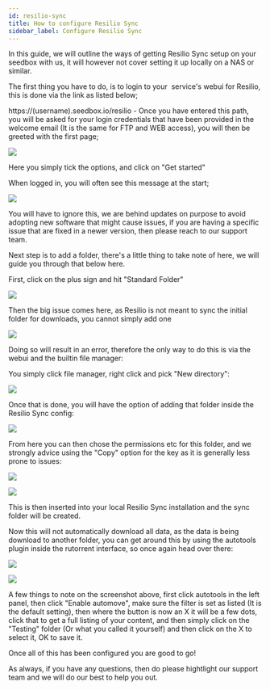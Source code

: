 ```yaml
---
id: resilio-sync
title: How to configure Resilio Sync
sidebar_label: Configure Resilio Sync
---
```

In this guide, we will outline the ways of getting Resilio Sync setup on your seedbox with us, it will however not cover setting it up locally on a NAS or similar.

The first thing you have to do, is to login to your  service's webui for Resilio, this is done via the link as listed below;

https://(username).seedbox.io/resilio - Once you have entered this path, you will be asked for your login credentials that have been provided in the welcome email (It is the same for FTP and WEB access), you will then be greeted with the first page;

![](https://i.imgur.com/YRC4ck3.png)

Here you simply tick the options, and click on "Get started"

When logged in, you will often see this message at the start;

![](https://i.imgur.com/gIiQKTQ.png)

You will have to ignore this, we are behind updates on purpose to avoid adopting new software that might cause issues, if you are having a specific issue that are fixed in a newer version, then please reach to our support team.

Next step is to add a folder, there's a little thing to take note of here, we will guide you through that below here.

First, click on the plus sign and hit "Standard Folder"

![](https://i.imgur.com/zxULu0e.png)

Then the big issue comes here, as Resilio is not meant to sync the initial folder for downloads, you cannot simply add one 

![](https://i.imgur.com/AErsijB.png)



Doing so will result in an error, therefore the only way to do this is via the webui and the builtin file manager:

You simply click file manager, right click and pick "New directory":

![](https://i.imgur.com/uD9UHxC.png)

Once that is done, you will have the option of adding that folder inside the Resilio Sync config:

![](https://i.imgur.com/23dRBLV.png)

From here you can then chose the permissions etc for this folder, and we strongly advice using the "Copy" option for the key as it is generally less prone to issues:

![](https://i.imgur.com/KtH0GrH.png)

![](https://i.imgur.com/ij6NgVk.png)

This is then inserted into your local Resilio Sync installation and the sync folder will be created.

Now this will not automatically download all data, as the data is being download to another folder, you can get around this by using the autotools plugin inside the rutorrent interface, so once again head over there:

![](https://i.imgur.com/2XlESKF.png)

![](https://i.imgur.com/FofhoiL.png)

A few things to note on the screenshot above, first click autotools in the left panel, then click "Enable automove", make sure the filter is set as listed (It is the default setting), then where the button is now an X it will be a few dots, click that to get a full listing of your content, and then simply click on the "Testing" folder (Or what you called it yourself) and then click on the X to select it, OK to save it.

Once all of this has been configured you are good to go!

As always, if you have any questions, then do please hightlight our support team and we will do our best to help you out.